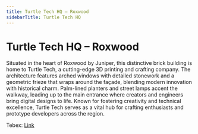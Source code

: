 ```yaml
---
title: Turtle Tech HQ – Roxwood
sidebarTitle: Turtle Tech HQ
---
```


# Turtle Tech HQ – Roxwood
Situated in the heart of Roxwood by Juniper, this distinctive brick building is home to Turtle Tech, a cutting-edge 3D printing and crafting company. The architecture features arched windows with detailed stonework and a geometric frieze that wraps around the façade, blending modern innovation with historical charm. Palm-lined planters and street lamps accent the walkway, leading up to the main entrance where creators and engineers bring digital designs to life. Known for fostering creativity and technical excellence, Turtle Tech serves as a vital hub for crafting enthusiasts and prototype developers across the region.

Tebex: [Link](https://assets.strp.store/package/6892496)

<YoutubeEmbed id="bwcyTqls29A" />
